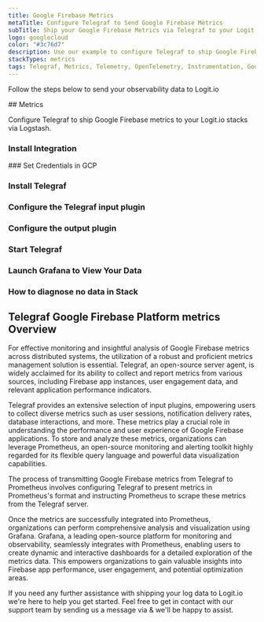 ```yaml
---
title: Google Firebase Metrics
metaTitle: Configure Telegraf to Send Google Firebase Metrics
subTitle: Ship your Google Firebase Metrics via Telegraf to your Logit.io Stack
logo: googlecloud
color: "#3c76d7"
description: Use our example to configure Telegraf to ship Google Firebase metrics to Logit.io. Configure Telegraf to send Google Firebase metrics to Logstash or Elastic.
stackTypes: metrics
tags: Telegraf, Metrics, Telemetry, OpenTelemetry, Instrumentation, Google Firebase, Mobile App Development, Real-time Database
---
```


Follow the steps below to send your observability data to Logit.io

<Steps>
  ## Metrics

  Configure Telegraf to ship Google Firebase metrics to your Logit.io stacks via Logstash.
  
  ### Install Integration
  <InstallIntegration/>
  ### Set Credentials in GCP

  <SetGCPCredentials intro="Google Firebase encompasses a comprehensive suite of services integrated within Google Cloud, specifically designed to support the development, deployment, and management of scalable and feature-rich mobile and web applications. It offers a cloud-native ecosystem that enables secure and efficient app development and hosting."/>
  
  ### Install Telegraf

  <InstallTelegraf />

  ### Configure the Telegraf input plugin

  <TelegrafStackDriverInput metric_type="firebaseappcheck.googleapis.com"/>

  ### Configure the output plugin

  <TelegrafOutputPlugin />

  ### Start Telegraf

  <StartTelegraf />

  ### Launch Grafana to View Your Data

  <LaunchVisualizer type="metrics" />

  ### How to diagnose no data in Stack

  <DiagnoseNoData />
</Steps>

## Telegraf Google Firebase Platform metrics Overview

For effective monitoring and insightful analysis of Google Firebase metrics across distributed systems, 
the utilization of a robust and proficient metrics management solution is essential. Telegraf, an 
open-source server agent, is widely acclaimed for its ability to collect and report metrics from 
various sources, including Firebase app instances, user engagement data, and relevant application performance indicators.

Telegraf provides an extensive selection of input plugins, empowering users to collect diverse 
metrics such as user sessions, notification delivery rates, database interactions, and more. 
These metrics play a crucial role in understanding the performance and user experience of Google Firebase 
applications. To store and analyze these metrics, organizations can leverage Prometheus, an open-source 
monitoring and alerting toolkit highly regarded for its flexible query language and powerful data visualization capabilities.

The process of transmitting Google Firebase metrics from Telegraf to Prometheus involves configuring 
Telegraf to present metrics in Prometheus's format and instructing Prometheus to scrape these metrics 
from the Telegraf server.

Once the metrics are successfully integrated into Prometheus, organizations can perform comprehensive 
analysis and visualization using Grafana. Grafana, a leading open-source platform for monitoring and 
observability, seamlessly integrates with Prometheus, enabling users to create dynamic and 
interactive dashboards for a detailed exploration of the metrics data. This empowers organizations 
to gain valuable insights into Firebase app performance, user engagement, and potential optimization areas.

If you need any further assistance with shipping your log data to Logit.io we're here to help you get started. 
Feel free to get in contact with our support team by sending us a message via <IntercomButton text="live chat" /> & we'll be happy to assist.